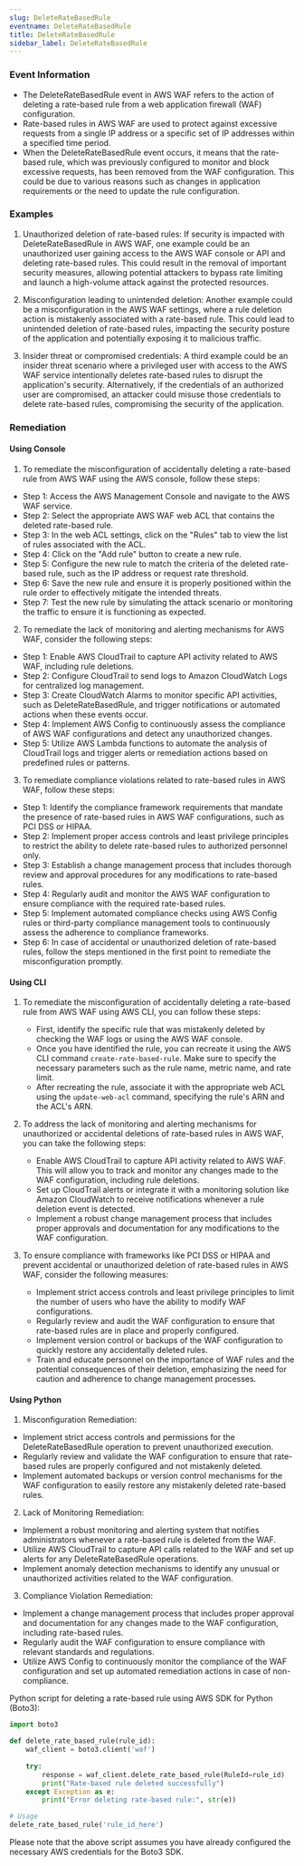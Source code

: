 ```yaml
--- 
slug: DeleteRateBasedRule
eventname: DeleteRateBasedRule
title: DeleteRateBasedRule
sidebar_label: DeleteRateBasedRule
---
```

                       
### Event Information

- The DeleteRateBasedRule event in AWS WAF refers to the action of deleting a rate-based rule from a web application firewall (WAF) configuration.
- Rate-based rules in AWS WAF are used to protect against excessive requests from a single IP address or a specific set of IP addresses within a specified time period.
- When the DeleteRateBasedRule event occurs, it means that the rate-based rule, which was previously configured to monitor and block excessive requests, has been removed from the WAF configuration. This could be due to various reasons such as changes in application requirements or the need to update the rule configuration.


### Examples

1. Unauthorized deletion of rate-based rules: If security is impacted with DeleteRateBasedRule in AWS WAF, one example could be an unauthorized user gaining access to the AWS WAF console or API and deleting rate-based rules. This could result in the removal of important security measures, allowing potential attackers to bypass rate limiting and launch a high-volume attack against the protected resources.

2. Misconfiguration leading to unintended deletion: Another example could be a misconfiguration in the AWS WAF settings, where a rule deletion action is mistakenly associated with a rate-based rule. This could lead to unintended deletion of rate-based rules, impacting the security posture of the application and potentially exposing it to malicious traffic.

3. Insider threat or compromised credentials: A third example could be an insider threat scenario where a privileged user with access to the AWS WAF service intentionally deletes rate-based rules to disrupt the application's security. Alternatively, if the credentials of an authorized user are compromised, an attacker could misuse those credentials to delete rate-based rules, compromising the security of the application.

### Remediation

#### Using Console

1. To remediate the misconfiguration of accidentally deleting a rate-based rule from AWS WAF using the AWS console, follow these steps:

- Step 1: Access the AWS Management Console and navigate to the AWS WAF service.
- Step 2: Select the appropriate AWS WAF web ACL that contains the deleted rate-based rule.
- Step 3: In the web ACL settings, click on the "Rules" tab to view the list of rules associated with the ACL.
- Step 4: Click on the "Add rule" button to create a new rule.
- Step 5: Configure the new rule to match the criteria of the deleted rate-based rule, such as the IP address or request rate threshold.
- Step 6: Save the new rule and ensure it is properly positioned within the rule order to effectively mitigate the intended threats.
- Step 7: Test the new rule by simulating the attack scenario or monitoring the traffic to ensure it is functioning as expected.

2. To remediate the lack of monitoring and alerting mechanisms for AWS WAF, consider the following steps:

- Step 1: Enable AWS CloudTrail to capture API activity related to AWS WAF, including rule deletions.
- Step 2: Configure CloudTrail to send logs to Amazon CloudWatch Logs for centralized log management.
- Step 3: Create CloudWatch Alarms to monitor specific API activities, such as DeleteRateBasedRule, and trigger notifications or automated actions when these events occur.
- Step 4: Implement AWS Config to continuously assess the compliance of AWS WAF configurations and detect any unauthorized changes.
- Step 5: Utilize AWS Lambda functions to automate the analysis of CloudTrail logs and trigger alerts or remediation actions based on predefined rules or patterns.

3. To remediate compliance violations related to rate-based rules in AWS WAF, follow these steps:

- Step 1: Identify the compliance framework requirements that mandate the presence of rate-based rules in AWS WAF configurations, such as PCI DSS or HIPAA.
- Step 2: Implement proper access controls and least privilege principles to restrict the ability to delete rate-based rules to authorized personnel only.
- Step 3: Establish a change management process that includes thorough review and approval procedures for any modifications to rate-based rules.
- Step 4: Regularly audit and monitor the AWS WAF configuration to ensure compliance with the required rate-based rules.
- Step 5: Implement automated compliance checks using AWS Config rules or third-party compliance management tools to continuously assess the adherence to compliance frameworks.
- Step 6: In case of accidental or unauthorized deletion of rate-based rules, follow the steps mentioned in the first point to remediate the misconfiguration promptly.

#### Using CLI

1. To remediate the misconfiguration of accidentally deleting a rate-based rule from AWS WAF using AWS CLI, you can follow these steps:
   - First, identify the specific rule that was mistakenly deleted by checking the WAF logs or using the AWS WAF console.
   - Once you have identified the rule, you can recreate it using the AWS CLI command `create-rate-based-rule`. Make sure to specify the necessary parameters such as the rule name, metric name, and rate limit.
   - After recreating the rule, associate it with the appropriate web ACL using the `update-web-acl` command, specifying the rule's ARN and the ACL's ARN.

2. To address the lack of monitoring and alerting mechanisms for unauthorized or accidental deletions of rate-based rules in AWS WAF, you can take the following steps:
   - Enable AWS CloudTrail to capture API activity related to AWS WAF. This will allow you to track and monitor any changes made to the WAF configuration, including rule deletions.
   - Set up CloudTrail alerts or integrate it with a monitoring solution like Amazon CloudWatch to receive notifications whenever a rule deletion event is detected.
   - Implement a robust change management process that includes proper approvals and documentation for any modifications to the WAF configuration.

3. To ensure compliance with frameworks like PCI DSS or HIPAA and prevent accidental or unauthorized deletion of rate-based rules in AWS WAF, consider the following measures:
   - Implement strict access controls and least privilege principles to limit the number of users who have the ability to modify WAF configurations.
   - Regularly review and audit the WAF configuration to ensure that rate-based rules are in place and properly configured.
   - Implement version control or backups of the WAF configuration to quickly restore any accidentally deleted rules.
   - Train and educate personnel on the importance of WAF rules and the potential consequences of their deletion, emphasizing the need for caution and adherence to change management processes.

#### Using Python

1. Misconfiguration Remediation:
- Implement strict access controls and permissions for the DeleteRateBasedRule operation to prevent unauthorized execution.
- Regularly review and validate the WAF configuration to ensure that rate-based rules are properly configured and not mistakenly deleted.
- Implement automated backups or version control mechanisms for the WAF configuration to easily restore any mistakenly deleted rate-based rules.

2. Lack of Monitoring Remediation:
- Implement a robust monitoring and alerting system that notifies administrators whenever a rate-based rule is deleted from the WAF.
- Utilize AWS CloudTrail to capture API calls related to the WAF and set up alerts for any DeleteRateBasedRule operations.
- Implement anomaly detection mechanisms to identify any unusual or unauthorized activities related to the WAF configuration.

3. Compliance Violation Remediation:
- Implement a change management process that includes proper approval and documentation for any changes made to the WAF configuration, including rate-based rules.
- Regularly audit the WAF configuration to ensure compliance with relevant standards and regulations.
- Utilize AWS Config to continuously monitor the compliance of the WAF configuration and set up automated remediation actions in case of non-compliance.

Python script for deleting a rate-based rule using AWS SDK for Python (Boto3):

```python
import boto3

def delete_rate_based_rule(rule_id):
    waf_client = boto3.client('waf')
    
    try:
        response = waf_client.delete_rate_based_rule(RuleId=rule_id)
        print("Rate-based rule deleted successfully")
    except Exception as e:
        print("Error deleting rate-based rule:", str(e))

# Usage
delete_rate_based_rule('rule_id_here')
```

Please note that the above script assumes you have already configured the necessary AWS credentials for the Boto3 SDK.


 